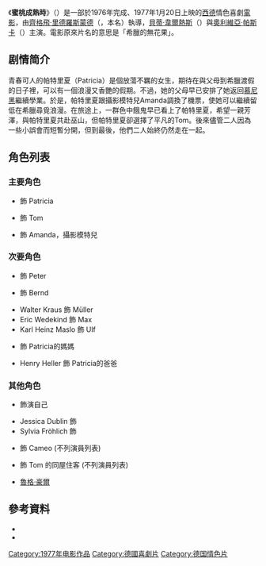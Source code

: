 {{unreferenced|time=2010-01-22T08:41:12+00:00}}
{{Infobox Film
| name = 蜜桃成熟時
| original_name = Griechische Feigen
  | image = 
  | caption = 
  | director = [[齊格飛·里德羅斯蒙德|齊格飛·里德羅斯蒙德]]（{{lang|de|Siggi Götz}}）
  | producer = {{tsl|de|Lisa Film|}}
  | writer = Patrizia Piccardi
  | starring =  
* {{tsl|de|Betty Vergès|}}: Patricia
* {{tsl|de|Claus A. Richt|}}: Tom
* {{tsl|de|Olivia Pascal|}}: Amanda，攝影模特兒
* {{tsl|de|Sabi Dorr|}}: Peter
* {{tsl|de|Wolf Goldan|}}: Bernd
* Walter Kraus: Müller
* Eric Wedekind: Max
* Karl Heinz Maslo: Ulf
* {{tsl|de|Rut Rex-Viehöver||Rut Rex}}: Patricia的媽媽
  | music = {{tsl|de|Gerhard Heinz|}}
  | cinematography = {{tsl|de|Heinz Hölscher|}}
  | editing = Eva Zeyn
  | distributor = 
  | released = 1977年1月20日
  | runtime = 90分钟
  | language = 德语
  | budget = 
  | preceded_by = 
  | followed_by = 
  | imdb_id = 0074591
}}
《'''蜜桃成熟時'''》（{{lang|de|Griechische Feigen}}）是一部於1976年完成、1977年1月20日上映的[[西德|西德]]情色喜劇[[西德電影|電影]]，由[[齊格飛·里德羅斯蒙德|齊格飛·里德羅斯蒙德]]（{{lang|de|Siggi Götz}}，本名{{lang|de|Siegfried Rothemund}}）執導，[[貝蒂·韋爾熱斯|貝蒂·韋爾熱斯]]（{{lang|de|Betty Vergès}}）與[[奧利維亞·帕斯卡|奧利維亞·帕斯卡]]（{{lang|de|Olivia Pascal}}）主演。電影原來片名的意思是「希臘的無花果」。

== 剧情简介 ==

青春可人的帕特里夏（Patricia）是個放蕩不羈的女生，期待在與父母到希臘渡假的日子裡，可以有一個浪漫又香艷的假期。不過，她的父母早已安排了她返回[[慕尼黑|慕尼黑]]繼續學業。於是，帕特里夏跟攝影模特兒Amanda調換了機票，使她可以繼續留低在希臘尋覓浪漫。在旅途上，一群色中餓鬼早已看上了帕特里夏，希望一親芳澤，與帕特里夏共赴巫山，但帕特里夏卻選擇了平凡的Tom。後來儘管二人因為一些小誤會而短暫分開，但到最後，他們二人始終仍然走在一起。

== 角色列表 ==
=== 主要角色 ===
* {{tsl|de|Betty Vergès|}} 飾 Patricia
* {{tsl|de|Claus A. Richt|}} 飾 Tom
* {{tsl|de|Olivia Pascal|}} 飾 Amanda，攝影模特兒
=== 次要角色 ===
* {{tsl|de|Sabi Dorr|}} 飾 Peter
* {{tsl|de|Wolf Goldan|}} 飾 Bernd
* Walter Kraus 飾 Müller
* Eric Wedekind 飾 Max
* Karl Heinz Maslo 飾 Ulf
* {{tsl|de|Rut Rex-Viehöver||Rut Rex}} 飾 Patricia的媽媽
* Henry Heller 飾 Patricia的爸爸

=== 其他角色 ===
* {{tsl|de|Corinne Brodbeck|}} 飾演自己
* Jessica Dublin 飾 
* Sylvia Fröhlich 飾 
* {{tsl|de|Thomas Fritsch|}} 飾 Cameo (不列演員列表)
* {{tsl|de|Henner Quest|}} 飾 Tom 的同屋住客 (不列演員列表)
* [[魯格·豪爾|魯格·豪爾]]

== 參考資料 ==
*{{imdb title|id=0074591|title=Griechische Feigen}}
*{{douban}}

[[Category:1977年电影作品|Category:1977年电影作品]]
[[Category:德國喜劇片|Category:德國喜劇片]]
[[Category:德国情色片|Category:德国情色片]]